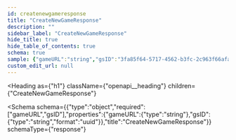 ```yaml
---
id: createnewgameresponse
title: "CreateNewGameResponse"
description: ""
sidebar_label: "CreateNewGameResponse"
hide_title: true
hide_table_of_contents: true
schema: true
sample: {"gameURL":"string","gsID":"3fa85f64-5717-4562-b3fc-2c963f66afa6"}
custom_edit_url: null
---
```



<Heading
  as={"h1"}
  className={"openapi__heading"}
  children={"CreateNewGameResponse"}
>
</Heading>





<Schema
  schema={{"type":"object","required":["gameURL","gsID"],"properties":{"gameURL":{"type":"string"},"gsID":{"type":"string","format":"uuid"}},"title":"CreateNewGameResponse"}}
  schemaType={"response"}
>
  
</Schema>
            